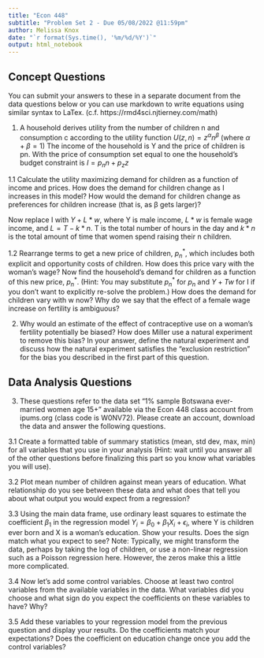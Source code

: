 ```yaml
---
title: "Econ 448"
subtitle: "Problem Set 2 - Due 05/08/2022 @11:59pm"
author: Melissa Knox
date: "`r format(Sys.time(), '%m/%d/%Y')`"
output: html_notebook  
---
```

## Concept Questions

You can submit your answers to these in a separate document from the data questions below or you can use markdown to write equations using similar syntax to LaTex.  (c.f. https://rmd4sci.njtierney.com/math)

1. A household derives utility from the number of children n and consumption c according to the utility function
$U(z,n)=z^α n^β$    (where $α+β=1$)
The income of the household is Y and the price of children is pn. With the price of consumption set equal to one the household’s budget constraint is
$I=p_n n+p_z z$

1.1 Calculate the utility maximizing demand for children as a function of income and      prices. How does the demand for children change as I increases in this model? How         would the demand for children change as preferences for children increase (that is,       as β gets larger)?

Now replace I with $Y+L*w$, where Y is male income, $L*w$ is female wage income, and $L=T-k*n$.  T is the total number of hours in the day and $k*n$ is the total amount of time that women spend raising their n children.  

  1.2 Rearrange terms to get a new price of children, $p_n^*$, which includes both explicit     and opportunity costs of children.  How does this price vary with the woman’s wage?
	  Now find the household’s demand for children as a function of this new price, $p_n^*$.     (Hint: You may substitute $p_n^*$ for $p_n$ and $Y+Tw$ for I if you don’t want to           explicitly re-solve the problem.)  How does the demand for children vary with w now?      Why do we say that the effect of a female wage increase on fertility is ambiguous?

2. Why would an estimate of the effect of contraceptive use on a woman's fertility potentially be biased?  How does Miller use a natural experiment to remove this bias?  In your answer, define the natural experiment and discuss how the natural experiment satisfies the "exclusion restriction" for the bias you described in the first part of this question. 

## Data Analysis Questions
3. These questions refer to the data set "1% sample Botswana ever-married women age 15+" available via the Econ 448 class account from ipums.org (class code is W0NV72).  Please create an account, download the data and answer the following questions.

3.1 Create a formatted table of summary statistics (mean, std dev, max, min) for all variables that you use in your analysis (Hint: wait until you answer all of the other questions before finalizing this part so you know what variables you will use).

3.2 Plot mean number of children against mean years of education. What relationship do you see between these data and what does that tell you about what output you would expect from a regression?

3.3 Using the main data frame, use ordinary least squares to estimate the coefficient $\beta_1$ in the regression model $Y_i=\beta_0+\beta_1X_i+\epsilon_i$, where Y is children ever born and X is a woman's education.  Show your results. Does the sign match what you expect to see? Note: Typically, we might transform the data, perhaps by taking the log of children, or use a non-linear regression such as a Poisson regression here.  However, the zeros make this a little more complicated.   

3.4 Now let's add some control variables.  Choose at least two control variables from the available variables in the data.  What variables did you choose and what sign do you expect the coefficients on these variables to have? Why?

3.5 Add these variables to your regression model from the previous question and display your results.  Do the coefficients match your expectations?  Does the coefficient on education change once you add the control variables?
